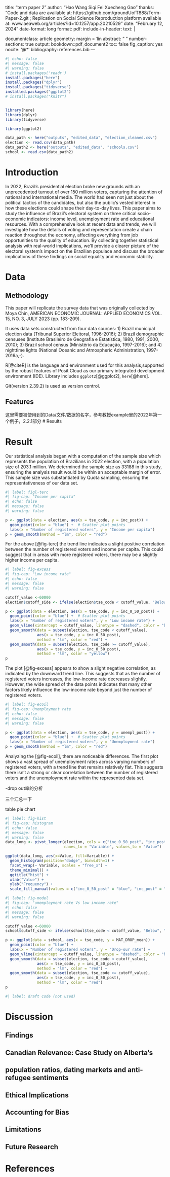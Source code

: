 title: "term paper 2" author: "Hao Wang Siqi Fei Xuecheng Gao" thanks: "Code and data are available at: https://github.com/groundUofT888/Term-Paper-2.git ; Replication on Social Science Reproduction platform available at: www.aeaweb.org/articles?id=10.1257/app.20210529" date: "February 12, 2024" date-format: long format: pdf: include-in-header: text: \|

```{=tex}
\usepackage{lscape}
        \newcommand{\blandscape}{\begin{landscape}}
        \newcommand{\elandscape}{\end{landscape}}
```
documentclass: article geometry: margin = 1in abstract: " " number-sections: true output: bookdown::pdf_document2 toc: false fig_caption: yes nocite: '@*' bibliography: references.bib ---

```r
#| echo: false
#| message: false
#| warning: false
# install.packages('readr')
install.packages("here")
install.packages("dplyr") 
install.packages("tidyverse")
installed.packages("ggplot2")
# install.packages("knitr")


library(here)
library(dplyr)
library(tidyverse)

library(ggplot2)

data_path <- here("outputs", "edited_data", "election_cleaned.csv")
election <- read.csv(data_path)
data_path2 <- here("outputs", "edited_data", "schools.csv") 
school <- read.csv(data_path2)
```

# Introduction

In 2022, Brazil's presidential election broke new grounds with an unprecedented turnout of over 150 million voters, capturing the attention of national and international media. The world had seen not just about the political tactics of the candidates, but also the public's vested interest in how these elections could shape their day-to-day lives. This paper aims to study the influence of Brazil's electoral system on three critical socio-economic indicators: income level, unemployment rate and educational resources. With a comprehensive look at recent data and trends, we will investigate how the details of voting and representation create a chain reaction throughout the economy, affecting everything from job opportunities to the quality of education. By collecting together statistical analysis with real-world implications, we'll provide a clearer picture of the electoral system's impact on the Brazilian populace and discuss the broader implications of these findings on social equality and economic stability.

# Data

## Methodology

This paper will replicate the survey data that was originally collected by Moya Chin, AMERICAN ECONOMIC JOURNAL: APPLIED ECONOMICS VOL. 15, NO. 3, JULY 2023 (pp. 183-209).

It uses data sets constructed from four data sources: 1) Brazil municipal election data (Tribunal Superior Eleitoral, 1996-2016); 2) Brazil demographic censuses (Institute Brasileiro de Geografia e Estatística, 1980, 1991, 2000, 2010); 3) Brazil school census (Ministério da Educação, 1997-2016); and 4) nighttime lights (National Oceanic and Atmospheric Administration, 1997-2016a,-).

R[@citeR] is the language and environment used for this analysis,supported by the robust features of Posit Cloud as our primary integrated development environment (IDE). Library includes `ggplot2`[@ggplot2], `here`[@here].

Git(version 2.39.2) is used as version control.

## Features

这里需要被使用到的Data/文件/数据的名字，参考教授example里的2022年第一个例子，2.2.1部分 \# Results \renewcommand{\arraystretch}{2}

# Result

Our statistical analysis began with a computation of the sample size which represents the population of Brazilians in 2022 election, with a population size of 203.1 million. We determined the sample size as 33188 in this study, ensuring the analysis result would be within an acceptable margin of error. This sample size was substantiated by Quota sampling, ensuring the representativeness of our data set.

```r
#| label: figl-terc
#| fig-cap: "Income per capita"
#| echo: false
#| message: false
#| warning: false

p <- ggplot(data = election, aes(x = tse_code, y = inc_post)) +
  geom_point(color = "blue") +  # Scatter plot points
  labs(x = "Number of registered voters", y = "Income per capita")
p + geom_smooth(method = "lm", color = "red")
```

For the above [@fig-terc] the trend line indicates a slight positive correlation between the number of registered voters and income per capita. This could suggest that in areas with more registered voters, there may be a slightly higher income per capita.

```r
#| label: fig-excess
#| fig-cap: "Low income rate"
#| echo: false
#| message: false
#| warning: false

cutoff_value <-60000
election$cutoff_side <- ifelse(election$tse_code < cutoff_value, "Below", "Above")

p <- ggplot(data = election, aes(x = tse_code, y = inc_0_50_post)) +
  geom_point(color = "blue") +  # Scatter plot points
  labs(x = "Number of registered voters", y = "Low income rate") +
  geom_vline(xintercept = cutoff_value, linetype = "dashed", color = "black") + # Cutoff line
  geom_smooth(data = subset(election, tse_code < cutoff_value), 
              aes(x = tse_code, y = inc_0_50_post), 
              method = "lm", color = "red") + 
  geom_smooth(data = subset(election, tse_code >= cutoff_value), 
              aes(x = tse_code, y = inc_0_50_post), 
              method = "lm", color = "yellow") 
p 

```

The plot [@fig-excess] appears to show a slight negative correlation, as indicated by the downward trend line. This suggests that as the number of registered voters increases, the low-income rate decreases slightly. However, the wide spread of the data points indicates that many other factors likely influence the low-income rate beyond just the number of registered voters.

```r
#| label: fig-ecoil
#| fig-cap: Unemployment rate
#| echo: false
#| message: false
#| warning: false

p <- ggplot(data = election, aes(x = tse_code, y = unempl_post)) +
  geom_point(color = "blue") +  # Scatter plot points
  labs(x = "Number of registered voters", y = "Unemployment rate")
p + geom_smooth(method = "lm", color = "red")
```

Analyzing the [@fig-ecoil], there are noticeable differences. The first plot shows a vast spread of unemployment rates across varying numbers of registered voters, with a trend line that remains relatively flat. This suggests there isn't a strong or clear correlation between the number of registered voters and the unemployment rate within the represented data set.

-drop out率的分析

三个汇总一下

table pie chart

\clearpage

```r
#| label: fig-hist
#| fig-cap: histogram
#| echo: false
#| message: false
#| warning: false
data_long <- pivot_longer(election, cols = c("inc_0_50_post", "inc_post", "unempl_post"), 
                          names_to = "Variable", values_to = "Value")

ggplot(data_long, aes(x=Value, fill=Variable)) + 
  geom_histogram(position="dodge", binwidth=1) + 
  facet_wrap(~ Variable, scales = "free_x") + 
  theme_minimal() + 
  ggtitle("hist") +
  xlab("Value") +
  ylab("Frequency") +
  scale_fill_manual(values = c("inc_0_50_post" = "blue", "inc_post" = "red", "unempl_post" = "green"))

```

```r
#| label: fig-model
#| fig-cap: "umemployment rate Vs low income rate"
#| echo: false
#| message: false
#| warning: false

cutoff_value <-60000
school$cutoff_side <- ifelse(school$tse_code < cutoff_value, "Below", "Above")

p <- ggplot(data = school, aes(x = tse_code, y = MAT_DROP_mean)) +
  geom_point(color = "blue") +  
  labs(x = "Number of registered voters", y = "Drop-our rate") +
  geom_vline(xintercept = cutoff_value, linetype = "dashed", color = "black") + # Cutoff line
  geom_smooth(data = subset(election, tse_code < cutoff_value), 
              aes(x = tse_code, y = inc_0_50_post), 
              method = "lm", color = "red") + 
  geom_smooth(data = subset(election, tse_code >= cutoff_value), 
              aes(x = tse_code, y = inc_0_50_post), 
              method = "lm", color = "red") 
p 
```

\renewcommand{\arraystretch}{1.5}

\newpage

```{=tex}
\begin{landscape}
```
```{=tex}
\end{landscape}
```
```r
#| label: draft code (not used)

```

# Discussion

## Findings

## Canadian Relevance: Case Study on Alberta's

## population ratios, dating markets and anti-refugee sentiments

## Ethical Implications

## Accounting for Bias

## Limitations

## Future Research

\clearpage

# References {.unnumbered}
